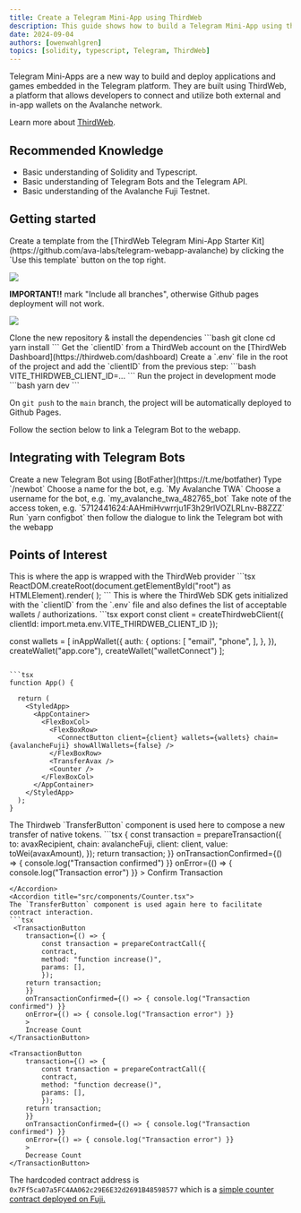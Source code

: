 ```yaml
---
title: Create a Telegram Mini-App using ThirdWeb
description: This guide shows how to build a Telegram Mini-App using the ThirdWeb SDK on the Avalanche Fuji Network.
date: 2024-09-04
authors: [owenwahlgren]
topics: [solidity, typescript, Telegram, ThirdWeb]
---
```


Telegram Mini-Apps are a new way to build and deploy applications and games embedded in the Telegram platform. They are built using ThirdWeb, a platform that allows developers to connect and utilize both external and in-app wallets on the Avalanche network.

Learn more about [ThirdWeb](https://thirdweb.com/).
## Recommended Knowledge

- Basic understanding of Solidity and Typescript.
- Basic understanding of Telegram Bots and the Telegram API.
- Basic understanding of the Avalanche Fuji Testnet.

## Getting started

<Steps>
<Step>
Create a template from the [ThirdWeb Telegram Mini-App Starter Kit](https://github.com/ava-labs/telegram-webapp-avalanche) by clicking the `Use this template` button on the top right.

![](/guide-images/telegram-miniapp/use-template.png)

**IMPORTANT!!** mark "Include all branches", otherwise Github pages deployment will not work.

![](/guide-images/telegram-miniapp/include-branches.png)

</Step>
<Step>
Clone the new repository & install the dependencies
```bash
git clone <new-repo-url>
cd <new repo>
yarn install
```
</Step>

<Step>
Get the `clientID` from a ThirdWeb account on the [ThirdWeb Dashboard](https://thirdweb.com/dashboard)
</Step>

<Step>
Create a `.env` file in the root of the project and add the `clientID` from the previous step:
```bash
VITE_THIRDWEB_CLIENT_ID=...
```
</Step>

<Step>
Run the project in development mode
```bash
yarn dev
```
</Step>
</Steps>

On `git push` to the `main` branch, the project will be automatically deployed to Github Pages.

Follow the section below to link a Telegram Bot to the webapp.

## Integrating with Telegram Bots
<Steps>
<Step>
Create a new Telegram Bot using [BotFather](https://t.me/botfather)
<Steps>
    <Step>
    Type `/newbot`
    </Step>
    <Step>
    Choose a name for the bot, e.g. `My Avalanche TWA`
    </Step>
    <Step>
    Choose a username for the bot, e.g. `my_avalanche_twa_482765_bot`
    </Step>
    <Step>
    Take note of the access token, e.g. `5712441624:AAHmiHvwrrju1F3h29rlVOZLRLnv-B8ZZZ`
    </Step>
    </Steps>
</Step>
 <Step>
    Run `yarn configbot` then follow the dialogue to link the Telegram bot with the webapp
    </Step>
</Steps>


## Points of Interest


<Accordions>
<Accordion title="src/main.tsx">
This is where the app is wrapped with the ThirdWeb provider
```tsx
ReactDOM.createRoot(document.getElementById("root") as HTMLElement).render(
  <ThirdwebProvider>
    <QueryClientProvider client={queryClient}>
      <App />
    </QueryClientProvider>
  </ThirdwebProvider>
);
```
</Accordion>
<Accordion title="src/App.tsx">
This is where the ThirdWeb SDK gets initialized with the `clientID` from the `.env` file and also defines the list of acceptable wallets / authorizations.
```tsx
export const client = createThirdwebClient({ clientId: import.meta.env.VITE_THIRDWEB_CLIENT_ID });

const wallets = [
  inAppWallet({
    auth: {
      options: [
        "email",
        "phone",
      ],
    },
  }),
  createWallet("app.core"),
  createWallet("walletConnect")
];
```

```tsx
function App() {

  return (
    <StyledApp>
      <AppContainer>
        <FlexBoxCol>
          <FlexBoxRow>
            <ConnectButton client={client} wallets={wallets} chain={avalancheFuji} showAllWallets={false} />
          </FlexBoxRow>
          <TransferAvax />
          <Counter />
        </FlexBoxCol>
      </AppContainer>
    </StyledApp>
  );
}
```

</Accordion>
<Accordion title="src/components/TransferAvax.tsx">
The Thirdweb `TransferButton` component is used here to compose a new transfer of native tokens.
```tsx
 <TransactionButton
    transaction={() => {
        const transaction = prepareTransaction({
        to: avaxRecipient,
        chain: avalancheFuji,
        client: client,
        value: toWei(avaxAmount),
    });
    return transaction;
    }}
    onTransactionConfirmed={() => { console.log("Transaction confirmed") }}
    onError={() => { console.log("Transaction error") }}
    >
    Confirm Transaction
</TransactionButton>

```
</Accordion>
<Accordion title="src/components/Counter.tsx">
The `TransferButton` component is used again here to facilitate contract interaction.
```tsx
 <TransactionButton
    transaction={() => {
        const transaction = prepareContractCall({
        contract,
        method: "function increase()",
        params: [],
        });
    return transaction;
    }}
    onTransactionConfirmed={() => { console.log("Transaction confirmed") }}
    onError={() => { console.log("Transaction error") }}
    >
    Increase Count
</TransactionButton>

<TransactionButton
    transaction={() => {
        const transaction = prepareContractCall({
        contract,
        method: "function decrease()",
        params: [],
        });
    return transaction;
    }}
    onTransactionConfirmed={() => { console.log("Transaction confirmed") }}
    onError={() => { console.log("Transaction error") }}
    >
    Decrease Count
</TransactionButton>
```
The hardcoded contract address is `0x7Ff5ca07a5FC4AA062c29E6E32d2691B48598577` which is a [simple counter contract deployed on Fuji.](https://testnet.snowtrace.io/address/0x7Ff5ca07a5FC4AA062c29E6E32d2691B48598577/contract/43113/code)
</Accordion>
</Accordions>
